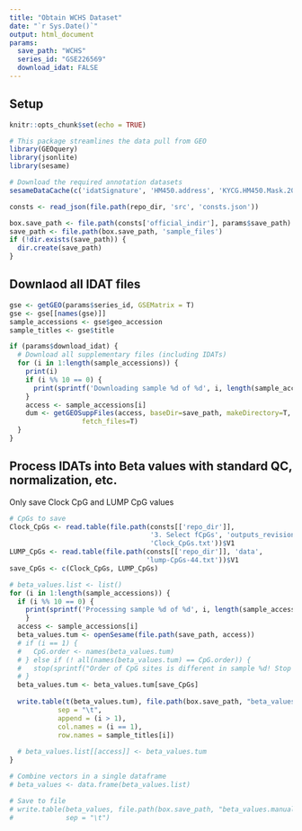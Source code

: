 ```yaml
---
title: "Obtain WCHS Dataset"
date: "`r Sys.Date()`"
output: html_document
params:
  save_path: "WCHS"
  series_id: "GSE226569"
  download_idat: FALSE
---
```


## Setup

```r
knitr::opts_chunk$set(echo = TRUE)

# This package streamlines the data pull from GEO
library(GEOquery)
library(jsonlite)
library(sesame)

# Download the required annotation datasets
sesameDataCache(c('idatSignature', 'HM450.address', 'KYCG.HM450.Mask.20220123'))

consts <- read_json(file.path(repo_dir, 'src', 'consts.json'))

box.save_path <- file.path(consts['official_indir'], params$save_path)
save_path <- file.path(box.save_path, 'sample_files')
if (!dir.exists(save_path)) {
  dir.create(save_path)
}
```

## Downlaod all IDAT files

```r
gse <- getGEO(params$series_id, GSEMatrix = T)
gse <- gse[[names(gse)]]
sample_accessions <- gse$geo_accession
sample_titles <- gse$title

if (params$download_idat) {
  # Download all supplementary files (including IDATs)
  for (i in 1:length(sample_accessions)) {
    print(i)
    if (i %% 10 == 0) {
      print(sprintf('Downloading sample %d of %d', i, length(sample_accessions)))
    }
    access <- sample_accessions[i]
    dum <- getGEOSuppFiles(access, baseDir=save_path, makeDirectory=T,
                  fetch_files=T)
  }
}
```

## Process IDATs into Beta values with standard QC, normalization, etc.

Only save Clock CpG and LUMP CpG values
```r
# CpGs to save
Clock_CpGs <- read.table(file.path(consts[['repo_dir']],
                                   '3. Select fCpGs', 'outputs_revision',
                                   'Clock_CpGs.txt'))$V1
LUMP_CpGs <- read.table(file.path(consts[['repo_dir']], 'data',
                                  'lump-CpGs-44.txt'))$V1
save_CpGs <- c(Clock_CpGs, LUMP_CpGs)

# beta_values.list <- list()
for (i in 1:length(sample_accessions)) {
  if (i %% 10 == 0) {
    print(sprintf('Processing sample %d of %d', i, length(sample_accessions)))
    }
  access <- sample_accessions[i]
  beta_values.tum <- openSesame(file.path(save_path, access))
  # if (i == 1) {
  #   CpG.order <- names(beta_values.tum)
  # } else if (! all(names(beta_values.tum) == CpG.order)) {
  #   stop(sprintf("Order of CpG sites is different in sample %d! Stop and investigate this.", i))
  # }
  beta_values.tum <- beta_values.tum[save_CpGs]
  
  write.table(t(beta_values.tum), file.path(box.save_path, "beta_values.ClockAndLUMP.manual.transposed.tsv"),
            sep = "\t",
            append = (i > 1),
            col.names = (i == 1),
            row.names = sample_titles[i])
  
  # beta_values.list[[access]] <- beta_values.tum
}

# Combine vectors in a single dataframe
# beta_values <- data.frame(beta_values.list)

# Save to file
# write.table(beta_values, file.path(box.save_path, "beta_values.manual.tsv"),
#             sep = "\t")
```

